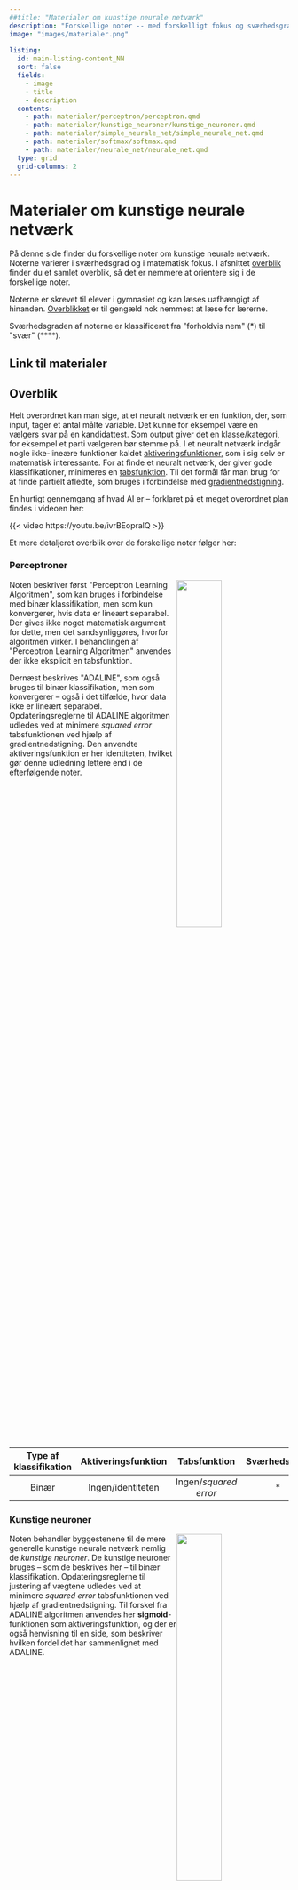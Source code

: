 ```yaml
---
##title: "Materialer om kunstige neurale netværk"
description: "Forskellige noter -- med forskelligt fokus og sværhedsgrad -- om kunstige neurale netværk."
image: "images/materialer.png"
      
listing:
  id: main-listing-content_NN
  sort: false
  fields: 
    - image
    - title
    - description
  contents: 
    - path: materialer/perceptron/perceptron.qmd
    - path: materialer/kunstige_neuroner/kunstige_neuroner.qmd
    - path: materialer/simple_neurale_net/simple_neurale_net.qmd
    - path: materialer/softmax/softmax.qmd
    - path: materialer/neurale_net/neurale_net.qmd
  type: grid 
  grid-columns: 2
---
```


# Materialer om kunstige neurale netværk

På denne side finder du forskellige noter om kunstige neurale netværk. Noterne varierer i sværhedsgrad og i matematisk fokus. I afsnittet [overblik](#overblik) finder du et samlet overblik, så det er nemmere at orientere sig i de forskellige noter. 

Noterne er skrevet til elever i gymnasiet og kan læses uafhængigt af hinanden. [Overblikket](#overblik) er til gengæld nok nemmest at læse for lærerne. 

Sværhedsgraden af noterne er klassificeret fra \"forholdvis nem\" (\*) til \"svær\" (\*\*\*\*).

## Link til materialer

::: {#main-listing-content_NN}
:::


## Overblik

Helt overordnet kan man sige, at et neuralt netværk er en funktion, der, som input, tager et antal målte variable. Det kunne for eksempel være en vælgers svar på en kandidattest. Som output giver det en klasse/kategori, for eksempel et parti vælgeren bør stemme på. I et neuralt netværk indgår nogle ikke-lineære funktioner kaldet [aktiveringsfunktioner](undervisningsforloeb/aktiveringsfunktioner.qmd), som i sig selv er matematisk interessante. For at finde et neuralt netværk, der giver gode klassifikationer, minimeres en [tabsfunktion](materialer/tabsfunktioner/tabsfunktioner.qmd). Til det formål får man brug for at finde partielt afledte, som bruges i forbindelse med [gradientnedstigning](materialer/gradientnedstigning/gradientnedstigning.qmd).

En hurtigt gennemgang af hvad AI er -- forklaret på et meget overordnet plan findes i videoen her:

{{< video https://youtu.be/ivrBEopralQ >}}

Et mere detaljeret overblik over de forskellige noter følger her:

### Perceptroner

![](materialer/perceptron/images/perceptron.png){style='float:right;'  width=40%}

Noten beskriver først \"Perceptron Learning Algoritmen\", som kan bruges i forbindelse med binær klassifikation, men som kun konvergerer, hvis data er lineært separabel. Der gives ikke noget matematisk argument for dette, men det sandsynliggøres, hvorfor algoritmen virker. I behandlingen af  \"Perceptron Learning Algoritmen\" anvendes der ikke eksplicit en tabsfunktion.  

Dernæst beskrives \"ADALINE\", som også bruges til binær klassifikation, men som konvergerer -- også i det tilfælde, hvor data ikke er lineært separabel. Opdateringsreglerne til ADALINE algoritmen udledes ved at minimere *squared error* tabsfunktionen ved hjælp af gradientnedstigning. Den anvendte aktiveringsfunktion er her identiteten, hvilket gør denne udledning lettere end i de efterfølgende noter.

| Type af klassifikation | Aktiveringsfunktion | Tabsfunktion | Sværhedsgrad |
|:---:|:---:|:---:|:---:|
| Binær | Ingen/identiteten | Ingen/*squared error* | \* | 

### Kunstige neuroner

![](materialer/kunstige_neuroner/images/simplet_netvaerk2.png){style='float:right;'  width=40%}

Noten behandler byggestenene til de mere generelle kunstige neurale netværk nemlig de *kunstige neuroner*. De kunstige neuroner bruges -- som de beskrives her -- til binær klassifikation. Opdateringsreglerne til justering af vægtene udledes ved at minimere *squared error* tabsfunktionen ved hjælp af gradientnedstigning. Til forskel fra ADALINE algoritmen anvendes her **sigmoid**-funktionen som aktiveringsfunktion, og der er også henvisning til en side, som beskriver hvilken fordel det har sammenlignet med ADALINE. 

| Type af klassifikation | Aktiveringsfunktion | Tabsfunktion | Sværhedsgrad |
|:---:|:---:|:---:|:---:|
| Binær | Sigmoid | *Squared error* | \*\* | 


### Simple neurale netværk

![](materialer/simple_neurale_net/images/long_simple_NN.png){style='float:right;'  width=40%}

Denne noten behandler et egentlig kunstigt neuralt netværk dog med den væsentlige forsimpling, at der kun er to skjulte lag, hvor hver af disse lag kun består af én kunstige neuron. Det har den fordel, at det nu giver mening at tale om **feedforward** og **backpropagation**, men uden at sidstnævnte drukner i kædereglen af flere variable. Til gengæld bruges der tid på at forklare og anvende den kæderegel, som eleverne allerede kender. Også her udledes opdateringsreglerne ved at minimere *squared error* tabsfunktionen ved hjælp af gradientnedstigning. 

| Type af klassifikation | Aktiveringsfunktion | Tabsfunktion | Sværhedsgrad |
|:---:|:---:|:---:|:---:|
| Binær | Sigmoid | *Squared error* | \*\*\* | 


### Simple kunstige neurale netværk til multipel klassifikation

![](materialer/softmax/images/netvaerk_generelt.png){style='float:right;'  width=40%}

I denne noten behandles det tilfælde, hvor man ikke er interesseret i binær klassifikation, men derimod er ønsket at kunne prædiktere blandt mere end to klasser. Noten er holdt simpel på den måde, at det beskrevne netværk ikke indeholder nogle skjulte lag, men outputlaget består i stedet af flere neuroner. Det får den konsekvens, at den anvendte aktiveringsfunktion nu er den såkaldte **softmax** funktion, som kan se som en udvidelse af sigmoid-funktionen. Derudover behandles også *cross-entropy* tabsfunktionen, som minimeres ved hjælp af gradientnedstigning. 

| Type af klassifikation | Aktiveringsfunktion | Tabsfunktion | Sværhedsgrad |
|:---:|:---:|:---:|:---:|
| Multipel | Softmax | *Cross-entropy* | \*\*\*\* | 


### Kunstige neurale netværk

![](materialer/neurale_net/images/simple_NN_weights.png){style='float:right;'  width=40%}

Noten gennemgår et mere generelt kunstigt neuralt netværk med to skjulte lag, som hver består af to neuroner. Netværket bruges her til binær klassifikation, som aktiveringsfunktion anvendes igen sigmoid-funktionen og vægtene opdateres ved at minimere *squared error* tabsfunktionen ved hjælp af gradientnedstigning. 
Da de skjulte lag består af flere neuroner end én, må **kædereglen for funktioner af flere variable** bringes i spil for at finde de partielle afledede, som anvendes i forbindelse med gradientnedstigning. 

Desuden gives der i denne note også en forklaring på fordelene ved *cross-entropy* tabsfunktionen sammenlignet med *squared error* tabsfunktionen, der linkes til en side hvor opdateringsreglerne i et helt generelt kunstigt neuralt netværk forklares (ved hjælp af en masse indekser!) og endelig gives der en overordnet beskrivelse af *convolutional neural networks*, som bruges i forbindelse med prædiktion af billeder.


| Type af klassifikation | Aktiveringsfunktion | Tabsfunktion |  Sværhedsgrad |
|:---:|:---:|:---:|:---:|
| Primært binær | Sigmoid | *Squared error* | \*\*\*\* | 





